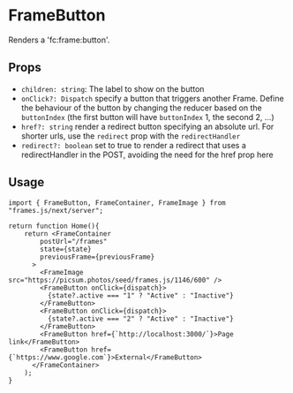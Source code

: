 # FrameButton

Renders a 'fc:frame:button'.

## Props

- `children: string`: The label to show on the button
- `onClick?: Dispatch` specify a button that triggers another Frame. Define the behaviour of the button by changing the reducer based on the `buttonIndex` (the first button will have `buttonIndex` 1, the second 2, ...)
- `href?: string` render a redirect button specifying an absolute url. For shorter urls, use the `redirect` prop with the `redirectHandler`
- `redirect?: boolean` set to true to render a redirect that uses a redirectHandler in the POST, avoiding the need for the href prop here

## Usage


```tsx [./app/page.tsx]
import { FrameButton, FrameContainer, FrameImage } from "frames.js/next/server";

return function Home(){
    return <FrameContainer
        postUrl="/frames"
        state={state}
        previousFrame={previousFrame}
      >
        <FrameImage src="https://picsum.photos/seed/frames.js/1146/600" />
        <FrameButton onClick={dispatch}>
          {state?.active === "1" ? "Active" : "Inactive"}
        </FrameButton>
        <FrameButton onClick={dispatch}>
          {state?.active === "2" ? "Active" : "Inactive"}
        </FrameButton>
        <FrameButton href={`http://localhost:3000/`}>Page link</FrameButton>
        <FrameButton href={`https://www.google.com`}>External</FrameButton>
      </FrameContainer>
    );
}
```